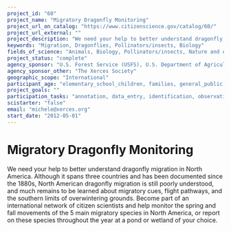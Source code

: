 ```yaml
---
project_id: "60"
project_name: "Migratory Dragonfly Monitoring"
project_url_on_catalog: "https://www.citizenscience.gov/catalog/60/"
project_url_external: ""
project_description: "We need your help to better understand dragonfly migration in North America. Although it spans three countries and has been documented since the 1880s, North American dragonfly migration is still poorly understood, and much remains to be learned about migratory cues, flight pathways, and the southern limits of overwintering grounds. Become part of an international network of citizen scientists and help monitor the spring and fall movements of the 5 main migratory species in North America, or report on these species throughout the year at a pond or wetland of your choice."
keywords: "Migration, Dragonflies, Pollinators/insects, Biology"
fields_of_science: "Animals, Biology, Pollinators/insects, Nature and outdoors"
project_status: "complete"
agency_sponsor: "U.S. Forest Service (USFS), U.S. Department of Agriculture"
agency_sponsor_other: "The Xerces Society"
geographic_scope: "International"
participant_age: "elementary_school_children, families, general_public, middle_school_children, teens"
project_goals: ""
participation_tasks: "annotation, data_entry, identification, observation, photography, site_selection_description"
scistarter: "false"
email: "michele@xerces.org"
start_date: "2012-05-01"
---
```


# Migratory Dragonfly Monitoring

We need your help to better understand dragonfly migration in North America. Although it spans three countries and has been documented since the 1880s, North American dragonfly migration is still poorly understood, and much remains to be learned about migratory cues, flight pathways, and the southern limits of overwintering grounds. Become part of an international network of citizen scientists and help monitor the spring and fall movements of the 5 main migratory species in North America, or report on these species throughout the year at a pond or wetland of your choice.
